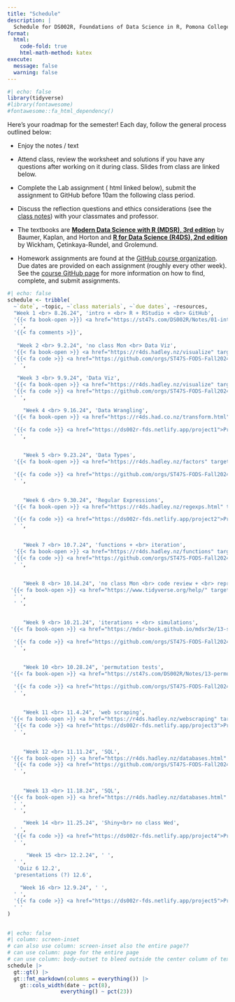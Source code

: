 ```yaml
---
title: "Schedule"
description: |
  Schedule for DS002R, Foundations of Data Science in R, Pomona College, Fall 2024
format:
  html:
    code-fold: true
    html-math-method: katex
execute: 
  message: false
  warning: false
---
```


```r
#| echo: false
library(tidyverse)
#library(fontawesome)
#fontawesome::fa_html_dependency()
```

Here's your roadmap for the semester! Each day, follow the general process outlined below:

-   Enjoy the notes / text <i class="fas fa-book-open"></i>

-   Attend class, review the <i class="fas fa-pencil-alt"></i> worksheet and solutions if you have any questions after working on it during class.  <i class="fas fa-desktop"></i> Slides from class are linked below. 

-   Complete the Lab assignment (<i class="fa-solid fa-code"></i> html linked below), <i class="fa-solid fa-paper-plane"></i> submit the assignment to GitHub before 10am the following class period.

-   Discuss the reflection questions <i class="fas fa-lightbulb"></i> and ethics considerations <i class="fas fa-balance-scale"></i> (see the <i class="fas fa-book-open"></i> <a href = "https://st47s.com/SDS261/Notes/" target = "_blank">class notes</a>) with your classmates and professor.

-   The textbooks are <b> <a href = "https://mdsr-book.github.io/mdsr3e/" target = "_blank">Modern Data Science with R (MDSR), 3rd edition</a></b> by Baumer, Kaplan, and Horton and <b> <a href = "https://r4ds.hadley.nz/" target = "_blank">R for Data Science (R4DS), 2nd edition</a></b> by Wickham, Çetinkaya-Rundel, and Grolemund.

-   Homework assignments are found at the <a href = "https://github.com/orgs/ST47S-FODS-Fall2024/repositories" target = "_blank">GitHub course organization</a>.  Due dates are provided on each assignment (roughly every other week).  See the <a href = "https://ds002r-fds.netlify.app/github">course GitHub page</a> for more information on how to find, complete, and submit assignments.

<!--
In order to use the icons, you need the fontawesome extension, https://github.com/quarto-ext/fontawesome

quarto add quarto-ext/fontawesome
-->


```r
#| echo: false
schedule <- tribble(
  ~`date`, ~topic, ~`class materials`, ~`due dates`, ~resources,
  "Week 1 <br> 8.26.24", 'intro + <br> R + RStudio + <br> GitHub', 
  '{{< fa book-open >}}) <a href="https://st47s.com/DS002R/Notes/01-intro.html" target = "_blank">Introduction</a> <br> {{< fa book-open >}} <a href="https://mdsr-book.github.io/mdsr3e/01-intro.html" target = "_blank"> MDSR Prologue</a> <br> {{< fa book-open >}} <a href = "https://www.openscapes.org/blog/2022/05/27/github-illustrated-series/" target = "_blank">Why Git? + monsters</a> <br> {{< fa desktop >}} <a href="https://ds002r-fds.netlify.app/slides/2024-08-26-intro.html" target = "_blank"> Introduction</a> <br> {{< fa pencil >}} <a href="https://ds002r-fds.netlify.app/handout/ws1_ds2_f24_DSproj.pdf" target = "_blank">WS 1 - DS project</a> <br> {{< fa pencil >}} <a href="https://ds002r-fds.netlify.app/handout/ws2_ds2_f24_R.pdf" target = "_blank">WS 2 - R syntax</a>',
  ' ',
  '{{< fa comments >}}',
  
   "Week 2 <br> 9.2.24", 'no class Mon <br> Data Viz', 
  '{{< fa book-open >}} <a href="https://r4ds.hadley.nz/visualize" target = "_blank"> R4DS Visualize</a> <br> {{< fa book-open >}} <a href="https://st47s.com/DS002R/Notes/10-grammar-graphics.html" target = "_blank">graphics</a> <br> {{< fa book-open >}} <a href="https://st47s.com/DS002R/Notes/11-ggplot.html" target = "_blank">ggplot</a> <br> {{< fa desktop >}} <a href="https://ds002r-fds.netlify.app/slides/2024-08-28-dataviz.html" target = "_blank"> Data Viz</a> <br> {{< fa pencil >}} <a href="https://ds002r-fds.netlify.app/handout/ws3_ds2_f24_tufte.pdf" target = "_blank">WS 3 - Tufte</a> ',
  '{{< fa code >}} <a href="https://github.com/orgs/ST47S-FODS-Fall2024/repositories" target = "_blank">HW 1</a> - due 9.3',
  ' ',
  
   "Week 3 <br> 9.9.24", 'Data Viz', 
  '{{< fa book-open >}} <a href="https://r4ds.hadley.nz/visualize" target = "_blank"> R4DS Visualize</a> <br> {{< fa book-open >}} <a href="https://st47s.com/DS002R/Notes/10-grammar-graphics.html" target = "_blank">graphics</a> <br> {{< fa book-open >}} <a href="https://st47s.com/DS002R/Notes/11-ggplot.html" target = "_blank">ggplot</a> <br> {{< fa desktop >}} <a href="https://ds002r-fds.netlify.app/slides/2024-08-28-dataviz.html" target = "_blank"> Data Viz</a> <br> {{< fa desktop >}} <a href="https://ds002r-fds.netlify.app/slides/2024-09-11-verbs.html" target = "_blank"> Data Verbs</a> <br> {{< fa pencil >}} <a href="https://ds002r-fds.netlify.app/handout/ws4_ds2_f24_ggplot.pdf" target = "_blank">WS 4 - ggplot</a>',
  '{{< fa code >}} <a href="https://github.com/orgs/ST47S-FODS-Fall2024/repositories" target = "_blank">HW 2</a> - due 9.10 <br> Quiz 1 9.11',
  ' ',

     "Week 4 <br> 9.16.24", 'Data Wrangling', 
  '{{< fa book-open >}} <a href="https://r4ds.had.co.nz/transform.html" target = "_blank"> R4DS Transform</a> <br> {{< fa book-open >}} <a href="https://st47s.com/DS002R/Notes/07-wrangling.html" target = "_blank">wrangling</a> <br> {{< fa desktop >}} <a href="https://ds002r-fds.netlify.app/slides/2024-09-11-verbs.html" target = "_blank"> Data Verbs</a> <br> {{< fa desktop >}} <a href="https://ds002r-fds.netlify.app/slides/2024-09-18-pivotjoin.html" target = "_blank"> Pivot + Join</a> <br> {{< fa pencil >}} <a href="https://ds002r-fds.netlify.app/handout/ws5_ds2_f24_verbs.pdf" target = "_blank">WS 5 - verbs</a> <br> {{< fa pencil >}} <a href="https://ds002r-fds.netlify.app/handout/ws6_ds2_f24_join.pdf" target = "_blank">WS 6 - joining</a>',

  '{{< fa code >}} <a href="https://ds002r-fds.netlify.app/project1">Project 1</a> - due 9.18',
  ' ',

  
     "Week 5 <br> 9.23.24", 'Data Types', 
  '{{< fa book-open >}} <a href="https://r4ds.hadley.nz/factors" target = "_blank"> R4DS Factors</a> <br> {{< fa book-open >}} <a href="https://r4ds.hadley.nz/strings" target = "_blank"> R4DS Strings</a> <br> {{< fa book-open >}} <a href="https://st47s.com/DS002R/Notes/08-text-analysis.html" target = "_blank">Text analysis</a> <br> {{< fa desktop >}} <a href="https://ds002r-fds.netlify.app/slides/2024-09-23-types.html" target = "_blank">Data Types</a> <br> {{< fa pencil >}} <a href="https://ds002r-fds.netlify.app/handout/ws7_ds2_f24_strings.pdf" target = "_blank">WS 7 - strings</a>',

  '{{< fa code >}} <a href="https://github.com/orgs/ST47S-FODS-Fall2024/repositories" target = "_blank">HW 3</a> - due 9.24 <br> Quiz 2 9.25',
  ' ',

  
     "Week 6 <br> 9.30.24", 'Regular Expressions', 
  '{{< fa book-open >}} <a href="https://r4ds.hadley.nz/regexps.html" target = "_blank"> R4DS Regular expressions</a> <br> {{< fa book-open >}} <a href="https://st47s.com/DS002R/Notes/09-reg-expr.html" target = "_blank">Regular expressions</a> <br> {{< fa desktop >}} <a href="https://ds002r-fds.netlify.app/slides/2024-09-30-regex.html" target = "_blank">Regular expressions</a> <br> {{< fa pencil >}} <a href="https://ds002r-fds.netlify.app/handout/ws8_ds2_f24_regex1.pdf" target = "_blank">WS 8 - reg exp 1</a> <br> {{< fa pencil >}} <a href="https://ds002r-fds.netlify.app/handout/ws9_ds2_f24_regex2.pdf" target = "_blank">WS 9 - reg exp 2</a>',

  '{{< fa code >}} <a href="https://ds002r-fds.netlify.app/project2">Project 2</a> - due 10.2',
  ' ',

  
     "Week 7 <br> 10.7.24", 'functions + <br> iteration', 
  '{{< fa book-open >}} <a href="https://r4ds.hadley.nz/functions" target = "_blank"> R4DS Fuctions</a> <br>  {{< fa book-open >}} <a href="https://r4ds.hadley.nz/iteration" target = "_blank"> R4DS Iteration</a> <br>  {{< fa book-open >}} <a href="https://st47s.com/DS002R/Notes/12-iteration.html" target = "_blank">Functions + Iteration</a> <br> {{< fa desktop >}} <a href="https://ds002r-fds.netlify.app/slides/2024-10-07-funcmap.html" target = "_blank">functions + iteration</a> <br> {{< fa pencil >}} <a href="https://ds002r-fds.netlify.app/handout/ws10_ds2_f24_funcs.pdf" target = "_blank">WS 10 - functions</a>',
  '{{< fa code >}} <a href="https://github.com/orgs/ST47S-FODS-Fall2024/repositories" target = "_blank">HW 4</a> - due 10.8 <br> Quiz 3 10.9',
  ' ',

  
     "Week 8 <br> 10.14.24", 'no class Mon <br> code review + <br> reprex', 
 '{{< fa book-open >}} <a href="https://www.tidyverse.org/help/" target = "_blank"> reproducible examples</a> <br>  {{< fa book-open >}} <a href="https://style.tidyverse.org/" target = "_blank"> Tidyverse style guide</a> <br>  {{< fa book-open >}} <a href="https://st47s.com/DS002R/Notes/16-reprex.html" target = "_blank">Reproducible examples</a> <br> {{< fa desktop >}} <a href="https://ds002r-fds.netlify.app/slides/2024-10-16-help.html" target = "_blank">help me help you</a> <br> {{< fa pencil >}} <a href="https://ds002r-fds.netlify.app/handout/ws11_ds2_f24_map.pdf" target = "_blank">WS 11 - map</a>',
  ' ',
  ' ',

  
     "Week 9 <br> 10.21.24", 'iterations + <br> simulations', 
 '{{< fa book-open >}} <a href="https://mdsr-book.github.io/mdsr3e/13-simulation.html" target = "_blank"> MDSR Simulations</a> <br> {{< fa book-open >}} <a href="https://st47s.com/DS002R/Notes/12-iteration.html" target = "_blank">Iterations</a> <br> {{< fa desktop >}} <a href="https://ds002r-fds.netlify.app/slides/2024-10-21-iters.html" target = "_blank">Iterations</a> <br> {{< fa pencil >}} <a href="https://ds002r-fds.netlify.app/handout/ws12_ds2_f24_probsim.pdf" target = "_blank">WS 12 - probability simulation</a> <br> {{< fa pencil >}} <a href="https://ds002r-fds.netlify.app/handout/ws13_ds2_f24_model-sim.pdf" target = "_blank">WS 13 - model simulation</a>',

  '{{< fa code >}} <a href="https://github.com/orgs/ST47S-FODS-Fall2024/repositories" target = "_blank">HW 5</a> - due 10.22',
  ' ',

  
     "Week 10 <br> 10.28.24", 'permutation tests', 
 '{{< fa book-open >}} <a href="https://st47s.com/DS002R/Notes/13-permutation-tests.html" target = "_blank">Permutation tests</a> <br> {{< fa desktop >}} <a href="https://ds002r-fds.netlify.app/slides/2024-10-28-perm.html" target = "_blank">Permutation tests</a> <br> {{< fa pencil >}} <a href="https://ds002r-fds.netlify.app/handout/ws14_ds2_f24_helper.pdf" target = "_blank">WS 14 - helper test</a>',

  '{{< fa code >}} <a href="https://github.com/orgs/ST47S-FODS-Fall2024/repositories" target = "_blank">HW 6</a> - due 10.29 <br> Quiz 4 10.30',
  ' ',
  
  
     "Week 11 <br> 11.4.24", 'web scraping', 
 '{{< fa book-open >}} <a href="https://r4ds.hadley.nz/webscraping" target = "_blank">R4DS Web scraping</a> <br> {{< fa book-open >}} <a href="https://st47s.com/DS002R/Notes/03-rvest.html" target = "_blank">Web scraping</a> <br> {{< fa desktop >}} <a href="https://ds002r-fds.netlify.app/slides/2024-11-04-webscrape.html" target = "_blank">Web scraping</a> <br> {{< fa pencil >}} <a href="https://ds002r-fds.netlify.app/handout/ws15_ds2_f24_css.pdf" target = "_blank">WS 15 - css selector</a> <br> {{< fa pencil >}} <a href="https://ds002r-fds.netlify.app/handout/ws16_ds2_f24_rvest.html" target = "_blank">WS 16 - rvest</a>',
  '{{< fa code >}} <a href="https://ds002r-fds.netlify.app/project3">Project 3</a> - due 11.6',
  ' ',
  
  
     "Week 12 <br> 11.11.24", 'SQL', 
 '{{< fa book-open >}} <a href="https://r4ds.hadley.nz/databases.html" target = "_blank">R4DS Databases</a> <br> {{< fa book-open >}} <a href="https://mdsr-book.github.io/mdsr3e/15-sqlI.html" target = "_blank">MDSR Database querying</a> <br> {{< fa book-open >}} <a href="https://st47s.com/DS002R/Notes/04-sql-in-R.html" target = "_blank">SQL</a> <br> {{< fa desktop >}} <a href="https://ds002r-fds.netlify.app/slides/2024-11-11-db.html" target = "_blank">SQL DBMS</a> <br> {{< fa desktop >}} <a href="https://ds002r-fds.netlify.app/slides/2024-11-13-clauses.html" target = "_blank">SQL clauses</a> <br> {{< fa pencil >}} <a href="https://ds002r-fds.netlify.app/handout/ws17_ds2_f24_sql1.pdf" target = "_blank">WS 17 - sql database</a> <br>{{< fa pencil >}} <a href="https://ds002r-fds.netlify.app/handout/ws18_ds2_f24_sql2.pdf" target = "_blank">WS 18 - sql + R</a>',
  '{{< fa code >}} <a href="https://github.com/orgs/ST47S-FODS-Fall2024/repositories" target = "_blank">HW 7</a> - due 11.12 <br> Quiz 5 11.13',
  ' ',
  
  
     "Week 13 <br> 11.18.24", 'SQL', 
 '{{< fa book-open >}} <a href="https://r4ds.hadley.nz/databases.html" target = "_blank">R4DS Databases</a> <br> {{< fa book-open >}} <a href="https://mdsr-book.github.io/mdsr3e/15-sqlI.html" target = "_blank">MDSR Database querying</a> <br> {{< fa book-open >}} <a href="https://st47s.com/DS002R/Notes/06-sql-joins.html" target = "_blank">SQL joins</a> <br> {{< fa desktop >}} <a href="https://ds002r-fds.netlify.app/slides/2024-11-18-joins.html" target = "_blank">SQL joins</a> <br> {{< fa pencil >}} <a href="https://ds002r-fds.netlify.app/handout/ws19_ds2_f24_sql3.pdf" target = "_blank">WS 19 - sql clauses</a> <br> {{< fa pencil >}} <a href="https://ds002r-fds.netlify.app/handout/ws20_ds2_f24_sql4.pdf" target = "_blank">WS 20 - sql joins</a>',
  ' ',
  ' ',

     "Week 14 <br> 11.25.24", 'Shiny<br> no class Wed', 
  ' ',
  '{{< fa code >}} <a href="https://ds002r-fds.netlify.app/project4">Project 4</a> - due Tuesday 11.26',
  ' ',

      "Week 15 <br> 12.2.24", ' ', 
  ' ',
   'Quiz 6 12.2',
  'presentations (?) 12.6',
  
    "Week 16 <br> 12.9.24", ' ', 
  ' ',
  '{{< fa code >}} <a href="https://ds002r-fds.netlify.app/project5">Project 5</a> - due 12.9 <br> + presentations (?)',
  ' '
)
  
```

```r
#| echo: false
#| column: screen-inset
# can also use column: screen-inset also the entire page??
# can use column: page for the entire page
# can use column: body-outset to bleed outside the center column of text
schedule |> 
  gt::gt() |> 
  gt::fmt_markdown(columns = everything()) |> 
    gt::cols_width(date ~ pct(8),
                 everything() ~ pct(23)) 
```






